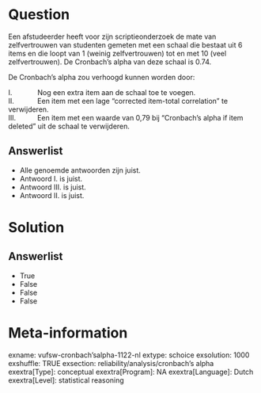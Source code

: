 Question
========
Een afstudeerder heeft voor zijn scriptieonderzoek de mate van
zelfvertrouwen van studenten gemeten met een schaal die bestaat uit 6
items en die loopt van 1 (weinig zelfvertrouwen) tot en met 10 (veel
zelfvertrouwen). De Cronbach’s alpha van deze schaal is 0.74.  
  
  
De Cronbach’s alpha zou verhoogd kunnen worden door:  
  
  
I.             Nog een extra item aan de schaal toe te voegen.  
II.            Een item met een lage “corrected item-total correlation”
te verwijderen.  
III.           Een item met een waarde van 0,79 bij “Cronbach’s alpha if
item deleted” uit de schaal te verwijderen.

Answerlist
----------
* Alle genoemde antwoorden zijn juist.
* Antwoord I. is juist.
* Antwoord III. is juist.
* Antwoord II. is juist.

Solution
========










Answerlist
----------
* True
* False
* False
* False

Meta-information
================
exname: vufsw-cronbach'salpha-1122-nl
extype: schoice
exsolution: 1000
exshuffle: TRUE
exsection: reliability/analysis/cronbach's alpha
exextra[Type]: conceptual
exextra[Program]: NA
exextra[Language]: Dutch
exextra[Level]: statistical reasoning

